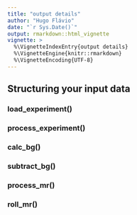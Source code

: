 ```yaml
---
title: "output details"
author: "Hugo Flávio"
date: "`r Sys.Date()`"
output: rmarkdown::html_vignette
vignette: >
  %\VignetteIndexEntry{output details}
  %\VignetteEngine{knitr::rmarkdown}
  %\VignetteEncoding{UTF-8}
---
```


## Structuring your input data

### load_experiment()

### process_experiment()

### calc_bg()

### subtract_bg()

### process_mr()

### roll_mr()
